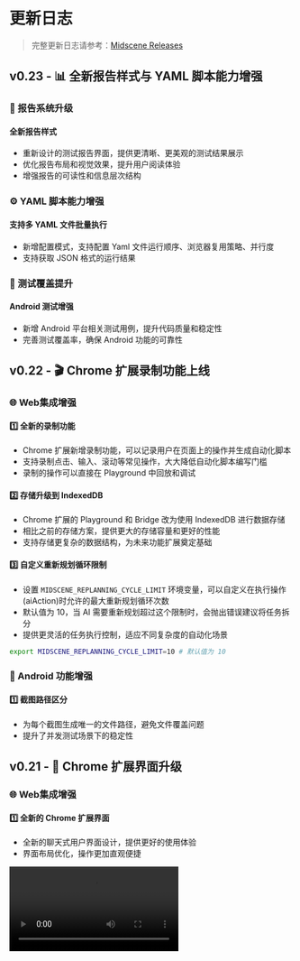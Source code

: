 # 更新日志

> 完整更新日志请参考：[Midscene Releases](https://github.com/web-infra-dev/midscene/releases)


## v0.23 - 📊 全新报告样式与 YAML 脚本能力增强

### 🎨 报告系统升级

#### 全新报告样式
- 重新设计的测试报告界面，提供更清晰、更美观的测试结果展示
- 优化报告布局和视觉效果，提升用户阅读体验
- 增强报告的可读性和信息层次结构

### ⚙️ YAML 脚本能力增强

#### 支持多 YAML 文件批量执行
- 新增配置模式，支持配置 Yaml 文件运行顺序、浏览器复用策略、并行度
- 支持获取 JSON 格式的运行结果

### 🧪 测试覆盖提升

####  Android 测试增强

- 新增 Android 平台相关测试用例，提升代码质量和稳定性
- 完善测试覆盖率，确保 Android 功能的可靠性

## v0.22 - 🎬 Chrome 扩展录制功能上线

### 🌐 Web集成增强

#### 1️⃣ 全新的录制功能
- Chrome 扩展新增录制功能，可以记录用户在页面上的操作并生成自动化脚本
- 支持录制点击、输入、滚动等常见操作，大大降低自动化脚本编写门槛
- 录制的操作可以直接在 Playground 中回放和调试

#### 2️⃣ 存储升级到 IndexedDB
- Chrome 扩展的 Playground 和 Bridge 改为使用 IndexedDB 进行数据存储
- 相比之前的存储方案，提供更大的存储容量和更好的性能
- 支持存储更复杂的数据结构，为未来功能扩展奠定基础

#### 3️⃣ 自定义重新规划循环限制
- 设置 `MIDSCENE_REPLANNING_CYCLE_LIMIT` 环境变量，可以自定义在执行操作(aiAction)时允许的最大重新规划循环次数
- 默认值为 10，当 AI 需要重新规划超过这个限制时，会抛出错误建议将任务拆分
- 提供更灵活的任务执行控制，适应不同复杂度的自动化场景
```bash
export MIDSCENE_REPLANNING_CYCLE_LIMIT=10 # 默认值为 10
```

### 📱 Android 功能增强

#### 1️⃣ 截图路径区分

- 为每个截图生成唯一的文件路径，避免文件覆盖问题
- 提升了并发测试场景下的稳定性

## v0.21 - 🎨 Chrome 扩展界面升级

### 🌐 Web集成增强

#### 1️⃣ 全新的 Chrome 扩展界面
- 全新的聊天式用户界面设计，提供更好的使用体验
- 界面布局优化，操作更加直观便捷

<video src="https://lf3-static.bytednsdoc.com/obj/eden-cn/nupipfups/Midscene/recording_2025-07-07_08-16-16.mp4" controls/>

#### 2️⃣ 超时配置灵活性提升
- 支持从测试 fixture 中覆盖超时设置，提供更灵活的超时控制
- 适用场景：不同测试用例需要不同超时时间的场景

#### 3️⃣ 统一 Puppeteer 和 Playwright 配置
- 为 Playwright 新增 `waitForNavigationTimeout` 和 `waitForNetworkIdleTimeout` 参数
- 统一了 Puppeteer 和 Playwright 的 timeout 选项配置，提供一致的 API 体验，降低学习成本

#### 4️⃣ 新增数据导出回调机制
- 新增 `agent.onDumpUpdate` 回调函数，可在数据导出时获得实时通知
- 重构了任务结束后的处理流程，确保异步操作的正确执行
- 适用场景：需要监控或处理导出数据的场景

### 📱 Android 交互优化
#### 1️⃣ 输入体验改进
- 将点击输入改为滑动操作，提升交互响应性和稳定性
- 减少因点击不准确导致的操作失败

## v0.20 - 支持传入 XPath 定位元素

### 🌐 Web集成增强
#### 1️⃣ 新增 aiAsk 方法
- 可直接向 AI 模型提问，获取当前页面的字符串形式答案
- 适用场景：页面内容问答、信息提取等需要 AI 推理的任务
- 示例：

```typescript
await agent.aiAsk('问题描述')
```

####   2️⃣ 支持传入 XPath 定位元素
- 定位优先级：指定的 XPath > 缓存 > AI 大模型定位
- 适用场景：已知元素 XPath，需要跳过 AI 大模型定位
- 示例：

```typescript
await agent.aiTap('提交按钮', { xpath: '//button[@id="submit"]' })
```

### 📱 Android 改进
#### 1️⃣ Playground 任务可取消
- 支持中断正在执行的自动化任务，提升调试效率

#### 2️⃣ aiLocate API 增强
- 返回设备像素比（Device Pixel Ratio），通常用于计算元素真实坐标

### 📈 报告生成优化
改进报告生成机制，从批量存储改为单次追加，有效降低内存占用，避免用例数量大时造成的内存溢出

## v0.19 - 支持获取完整的执行过程数据

### 新增 API 获取 Midscene 执行过程数据

为 agent 添加 `_unstableLogContent` API，即可获取 Midscene 执行过程数据，比如每个步骤的耗时、AI Tokens 消耗情况、页面截图等！

对了，Midscene 的报告就是根据这份数据生成了，也就是说，使用这份数据，你甚至可以定制一个属于你自己的报告！

详情请参考：[API 文档](./API.mdx#agent_unstablelogcontent)

### CLI 新增参数支持调整 Midscene 环境变量优先级

默认情况下，`dotenv` 不会覆盖 `.env` 文件中同名的全局环境变量。如果希望覆盖，你可以使用 `--dotenv-override` 选项。

详情请参考：[使用 YAML 格式的自动化脚本](./automate-with-scripts-in-yaml.mdx#%E4%BD%BF%E7%94%A8-env-%E4%B8%AD%E7%9A%84%E7%8E%AF%E5%A2%83%E5%8F%98%E9%87%8F%E8%A6%86%E7%9B%96%E5%90%8C%E5%90%8D%E7%9A%84%E5%85%A8%E5%B1%80%E7%8E%AF%E5%A2%83%E5%8F%98%E9%87%8F)

### 大幅减少报告文件大小

裁剪生成的报告中冗余的数据，大幅减少复杂页面的报告文件大小，用户的典型复杂页面报告大小从 47.6M 减小到 15.6M！

## v0.18 - 回放报告功能增强

🚀 Midscene 又有更新啦！为你带来高质量的 UI 自动化体验。

### 在报告中增加自定义节点

* 为 agent 添加 `logScreenshot` API，将当前页面的截图作为报告节点。支持设置节点标题和描述，使报告内容更加丰富。适用于关键步骤截图记录、错误状态捕获、UI 验证等。

![](/blog/logScreenshot-api.png)

* 示例：

```typescript
test('login github', async ({ ai, aiAssert, aiInput, logScreenshot }) => {
  if (CACHE_TIME_OUT) {
    test.setTimeout(200 * 1000);
  }
  await ai('Click the "Sign in" button');
  await aiInput('quanru', 'username');
  await aiInput('123456', 'password');

  // 自定义记录
  await logScreenshot('Login page', {
    content: 'Username is quanru, password is 123456',
  });

  await ai('Click the "Sign in" button');
  await aiAssert('Login success');
});
```



### 支持将报告下载为视频

* 支持从报告播放器直接导出视频，点击播放器界面的下载按钮即可保存。

![](/blog/export-video.png)

* 适用场景：分享测试结果、存档重现步骤、演示问题复现



### Android 暴露更多配置

* 支持使用远程 adb 主机，配置键盘策略

  * `autoDismissKeyboard?: boolean` - 可选参数，是否在输入文本后自动关闭键盘

  * `androidAdbPath?: string` - 可选参数，用于指定 adb 可执行文件的路径

  * `remoteAdbHost?: string` - 可选参数，用于指定远程 adb 主机

  * `remoteAdbPort?: number` - 可选参数，用于指定远程 adb 端口

* 示例：

```typescript
await agent.aiInput('搜索框', '测试内容', { autoDismissKeyboard: true })
```

```typescript
const agent = await agentFromAdbDevice('s4ey59', {
    autoDismissKeyboard: false, // 可选参数，是否在输入文本后自动关闭键盘。默认值为 true。
    androidAdbPath: '/usr/bin/adb', // 可选参数，用于指定 adb 可执行文件的路径
    remoteAdbHost: '192.168.10.1', // 可选参数，用于指定远程 adb 主机
    remoteAdbPort: '5037' // 可选参数，用于指定远程 adb 端口
})
```

立即升级版本，体验这些强大新功能！

* [自定义报告节点 API 文档](/zh/API.mdx#agentlogscreenshot)
* [Android 更多配置项 API 文档](/zh/integrate-with-android.mdx#androiddevice-%E7%9A%84%E6%9E%84%E9%80%A0%E5%87%BD%E6%95%B0)


## v0.17 - 让 AI 看见页面 DOM

### 数据查询 API 全面增强

为满足更多自动化和数据提取场景，以下 API 新增了 options 参数，支持更灵活的 DOM 信息和截图传递：

- `agent.aiQuery(dataDemand, options)`
- `agent.aiBoolean(prompt, options)`
- `agent.aiNumber(prompt, options)`
- `agent.aiString(prompt, options)`

#### 新增 `options` 参数

- `domIncluded`：是否向模型发送精简后的 DOM 信息，默认值为 false。一般用于提取 UI 中不可见的属性，比如图片的链接。
- `screenshotIncluded`：是否向模型发送截图。默认值为 true。

#### 代码示例

```typescript
// 提取通讯录中所有联系人的完整信息（包含隐藏的头像链接）
const contactsData = await agent.aiQuery(
  "{name: string, id: number, company: string, department: string, avatarUrl: string}[], extract all contact information including hidden avatarUrl attributes",
  { domIncluded: true }
);

// 检查通讯录中第一个联系人的 id 属性是否为 1
const isId1 = await agent.aiBoolean(
  "Is the first contact's id is 1?",
  { domIncluded: true }
);

// 获取第一个联系人的 ID（隐藏属性）
const firstContactId = await agent.aiNumber("First contact's id?", { domIncluded: true });

// 获取第一个联系人的头像 URL（页面上不可见的属性）
const avatarUrl = await agent.aiString(
  "What is the Avatar URL of the first contact?",
  { domIncluded: true }
);
```

### 新增右键点击能力

你有没有遇到过需要自动化右键操作的场景？现在，Midscene 支持了全新的 `agent.aiRightClick()` 方法！

#### 功能

使用右键点击页面元素，适用于那些自定义了右键事件的场景。注意：Midscene 无法与浏览器原生菜单交互。

#### 参数说明

- `locate`: 用自然语言描述你要操作的元素
- `options`: 可选，支持 `deepThink`（AI精细定位）、`cacheable`（结果缓存）

#### 示例

```typescript
// 在通讯录应用中右键点击联系人，触发自定义上下文菜单
await agent.aiRightClick("Alice Johnson", { deepThink: true });

// 然后可以点击菜单中的选项
await agent.aiTap("Copy Info"); // 复制联系人信息到剪贴板
```


### 示例及其报告

#### 示例页面

<iframe src="https://lf3-static.bytednsdoc.com/obj/eden-cn/nupipfups/Midscene/contacts3.html" width="100%" height="800"></iframe>

#### 示例报告

<iframe src="https://lf3-static.bytednsdoc.com/obj/eden-cn/nupipfups/Midscene/puppeteer-2025-06-04_20-41-45-be8ibktz.html" width="100%" height="800"></iframe>


### 一个完整示例

在下面的报告文件中，我们展示了一个完整的示例，展示了如何使用新的 `aiRightClick` API 和新的查询参数来提取包含隐藏属性的联系人数据。

报告文件：[puppeteer-2025-06-04_20-41-45-be8ibktz.html](https://lf3-static.bytednsdoc.com/obj/eden-cn/nupipfups/Midscene/puppeteer-2025-06-04_20-41-45-be8ibktz.html)

对应代码可以参考我们的示例仓库：[puppeteer-demo/extract-data.ts](https://github.com/web-infra-dev/midscene-example/blob/main/puppeteer-demo/extract-data.ts)

### 重构缓存能力

使用 xpath 缓存，而不是基于坐标，提高缓存命中概率。

缓存文件格式使用 yaml 替换 json，提高可读性。

## v0.16 - 支持 MCP

### Midscene MCP

🤖 使用 Cursor / Trae 帮助编写测试用例。
🕹️ 快速实现浏览器操作，媲美 Manus 平台。
🔧 快速集成 Midscene 能力，融入你的平台和工具。

了解详情: [MCP](./mcp.mdx)

### 支持结构化 API 

APIs: `aiBoolean`, `aiNumber`, `aiString`, `aiLocate`

了解详情: [使用结构化 API 优化自动化代码](./blog-programming-practice-using-structured-api.md)

## v0.15 - Android 自动化上线！

### Android 自动化上线！

🤖 AI 调试：自然语言调试
📱 支持原生、Lynx 和 WebView 应用
🔁 可回放运行
🛠️ YAML 或 JS SDK
⚡ 自动规划 & 即时操作 API

### 更多功能

* 支持自定义 midscene_run 目录
* 增强报告文件名生成，支持唯一标识符和分段模式
* 增强超时配置和日志记录，支持网络空闲和导航超时
* 适配 gemini-2.5-pro

了解详情: [支持 Android 自动化](./blog-support-android-automation.mdx)

## v0.14 - 即时操作 API

### 即时操作 API

* 新增即时操作 API，增强 AI 操作的准确性

了解详情: [即时操作 API](./blog-introducing-instant-actions-and-deep-think.md)

## v0.13 - 深度思考模式

### 原子 AI 交互方法

* 支持 aiTap, aiInput, aiHover, aiScroll, aiKeyboardPress 等原子操作

### 深度思考模式

* 增强点击准确性，提供更深层次的上下文理解

![](/blog/0.13.jpeg)

## v0.12 - 集成 Qwen 2.5 VL

### 集成 Qwen 2.5 VL 的本地能力

* 保持输出准确性
* 支持更多元素交互
* 成本降低 80% 以上

## v0.11.0 - UI-TARS 模型缓存

### **✨ UI-TARS 模型支持缓存**

* 通过文档开启缓存 👉 ： [开启缓存](./caching.mdx)

* 开启效果

<video src="https://lf3-static.bytednsdoc.com/obj/eden-cn/nupipfups/Midscene/antd-form-cache.mp4" controls/>


![](/blog/0.11.0.png)

### **✨ 优化 DOM 树提取策略**

* 优化了 dom 树的信息能力，加速了 GPT 4o 等模型的推理过程

![](/blog/0.11.0-2.png)


## v0.10.0 - UI-TARS 模型上线

UI-TARS 是由 **Seed** 团队开源的 Native GUI agent 模型。UI-TARS 起名源之[星际穿越](https://zh.wikipedia.org/zh-cn/%E6%98%9F%E9%99%85%E7%A9%BF%E8%B6%8A)电影中的 [TARS 机器人](https://interstellarfilm.fandom.com/wiki/TARS)，它具备高度的智能和自主思考能力。 UI-TARS **将图片和人类指令作为输入信息**，可以正确的感知下一步的行动，从而逐渐接近人类指令的目标，在 GUI 自动化任务的各项基准测试中均领先于各类开源模型、闭源商业模型。

![](/blog/0.10.0.png)

UI-TARS:Pioneering Automated GUI Interaction with Native Agents - Figure 1

![](/blog/0.10.0-2.png)

UI-TARS:Pioneering Automated GUI Interaction with Native - Figure 4

### **✨**模型优势

UI-TARS 模型在 GUI 任务中有以下优势：


* **目标驱动**

* **推理速度快**

* **Native GUI agent 模型**

* **模型开源**

* **公司内部私有化部署无数据安全问题**


## v0.9.0 - 桥接模式上线！

通过 Midscene 浏览器插件，你可以用脚本联动桌面浏览器进行自动化操作了！

我们把它命名为“桥接模式”（Bridge Mode）。


相比于之前各种 CI 环境调试，优势在于：

1. 可以复用桌面浏览器，尤其是 Cookie、登录态、前置界面状态等 ，即刻开启自动化，而不用操心环境搭建

2. 支持人工与脚本配合操作界面，提升自动化工具的灵活性

3. 简单的业务回归，Bridge Mode 本地跑一下就行

![](/blog/0.9.0.png)

文档：[通过 Chrome 插件快速体验](./bridge-mode-by-chrome-extension.mdx)

## v0.8.0 - Chrome 插件

### **✨ 新增  Chrome 插件，任意页面随时运行 Midscene**

通过 Chrome 插件，你可以零代码、任意页面随时运行 Midscene，体验它的 Action \ Query \ Assert 等能力。

体验方式：[ 使用 Chrome 插件体验 Midscene](./quick-experience.mdx)

<video src="https://lf3-static.bytednsdoc.com/obj/eden-cn/nupipfups/Midscene/Midscene_extension.mov" controls/>


## v0.7.0 - Playground 能力

### **✨ 新增 Playground 能力，随时发起调试**

再也不用频繁重跑脚本调试 Prompt 了！

在全新的测试报告页上，你可以随时对 AI 执行结果进行调试，包括页面操作、页面信息提取、页面断言。

<video src="https://lf3-static.bytednsdoc.com/obj/eden-cn/nupipfups/Midscene/midscene-playground.mov" controls/>


## v0.6.0 - 支持字节豆包模型

### **✨ 模型：**支持字节豆包模型

全新支持调用豆包模型调用，参考下方环境变量即可体验。

```bash
MIDSCENE_OPENAI_INIT_CONFIG_JSON='{"baseURL":"https://xxx.net/api/v3","apiKey":"xxx"}'
MIDSCENE_MODEL_NAME='ep-20240925111815-mpfz8'
MIDSCENE_MODEL_TEXT_ONLY='true'
```

总结目前豆包模型的可用性：

* 目前豆包只有纯文本模型，也就是“看”不到图片。在纯粹通过界面文本进行推理的场景中表现尚可。

* 如果用例需要结合分析界面 UI ，它完全不可用



举例：

✅ 多肉葡萄的价格 (可以通过界面文字的顺序猜出来)

✅ 切换语言文本按钮(可以是:中文，英文文本) (可以通过界面文字内容猜出来)

❌ 左下角播放按钮 (需要图像理解，失败)



### ✨ 模型：支持 GPT-4o 结构化输出、成本继续下降

通过使用 gpt-4o-2024-08-06 模型，Midscene 已支持结构化输出（structured-output）特性，确保了稳定性增强、成本下降了 40%+。

Midscene 现已支持命中 GPT-4o prompt caching 特性，待公司 GPT 平台跟进部署后，AI 调用成本将继续下降。



### ✨ 测试报告：支持动画回放

现在你可以在测试报告中查看每个步骤的动画回放，快速调试自己的运行脚本

<video src="https://lf3-static.bytednsdoc.com/obj/eden-cn/nupipfups/Midscene/midscene-play-all.mp4" controls/>



### ✨ 提速：合并执行流程， 响应提速 30%

新版本中，我们将 Plan 和 Locate 操作在 prompt 执行上进行一定程度合并，使得 AI 响应速度提升  30%

> Before

![](/blog/0.6.0.png)

> after

![](/blog/0.6.0-2.png)



### ✨ 测评报告：不同模型在 Midscene 场景下的表现

* GPT 4o 系列模型，接近 100% 正确率

* doubao-pro-4k 纯文本模型，接近可用状态

![](/blog/0.6.0-3.png)

![](/blog/0.6.0-4.png)



### **🐞**问题修复

优化了页面信息提取，避免遮挡元素被收集，以此优化成功率、速度、AI 调用成本 🚀

> before

![](/blog/0.6.0-5.png)

> after

![](/blog/0.6.0-6.png)


## v0.5.0 - 支持 GPT-4o 结构化输出

### 新功能 **✨**

* 支持了 gpt-4o-2024-08-06 模型提供 100% JSON 格式限制，降低了 Midscene 任务规划时的幻觉行为

![](/blog/0.5.0.png)

* 支持了 Playwright AI 行为实时可视化，提升排查问题的效率

![](/blog/0.5.0-2.png)

* 缓存通用化，缓存能力不再仅仅局限于 playwright，pagepass、puppeteer 都可以使用缓存

```diff
- playwright test --config=playwright.config.ts
# 开启缓存
+ MIDSCENE_CACHE=true playwright test --config=playwright.config.ts
```

* 支持了  azure openAI 的调用方式

* 支持了 AI 对于 Input 现有基础之上的增删改行为

### 问题修复 **🐞**

* 优化了对于非文本、input、图片元素的识别，提升 AI 任务正确性

* 在 AI 交互过程中裁剪了不必要的属性字段，降低了 token 消耗

* 优化了 KeyboardPress、Input 事件在任务规划时容易出现幻觉的情况

* 针对 pagepass 通过 Midscene 执行过程中出现的闪烁行为，提供了优化方案

```javascript
// 目前 pagepagepsss 依赖的 puppeteer 版本太低，截图可能会导致界面闪动、光标丢失，通过下面方式可以解决
const originScreenshot = puppeteerPage.screenshot;
puppeteerPage.screenshot = async (options) => {
  return await originScreenshot.call(puppeteerPage, {
    ...options,
    captureBeyondViewport: false
  });
};
```

## v0.4.0 - 支持使用 Cli

### 新功能 **✨**

* Midscene 支持 Cli 的使用方式，降低 Midscene 使用门槛

```bash
# headed 模式（即可见浏览器）访问 baidu.com 并搜索“天气”
npx @midscene/cli --headed --url https://www.baidu.com --action "输入 '天气', 敲回车" --sleep 3000

# 访问 Github 状态页面并将状态保存到 ./status.json
npx @midscene/cli --url https://www.githubstatus.com/ \
  --query-output status.json \
  --query '{serviceName: string, status: string}[], github 页面的服务状态，返回服务名称'
```

* 支持 AI 执行等待能力，让 AI 等到到某个时候继续后续任务执行

* Playwright AI 任务报告展示整体耗时，并按测试组进行聚合 AI 任务

### 问题修复 **🐞**

* 修复 AI 在连续性任务时容易出现幻觉导致任务规划失败



## v0.3.0 - 支持 AI HTML 报告

### 新功能 **✨**

* AI 报告 html 化，将测试报告按测试组聚合，方便测试报告分发

### 问题修复 **🐞**

* 修复 AI 报告滚动预览问题



## v0.2.0 - 通过自然语言控制 puppeteer

### 新功能 **✨**

* 支持通过自然语言控制 puppeteer 实现页面操作自动化🗣️💻

* 在 playwright 框架中提供 AI 缓存能力，提高稳定性和执行效率

* AI 报告可视化按照测试组进行合并，优化聚合展示

* 支持 AI 断言能力，让 AI 判断页面是否满足某种条件





## v0.1.0 - 通过自然语言控制 playwright

### 新功能 **✨**

* 通过自然语言控制 playwright 实现页面操作自动化 🗣️💻

* 通过自然语言提取页面信息 🔍🗂️

* AI 报告，AI 行为、思考可视化 🛠️👀

* 直接使用 GPT-4o 模型，无需任何训练 🤖🔧

